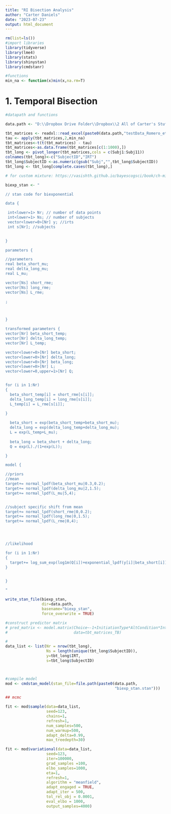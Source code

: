 ---
title: "RI Bisection Analysis"
author: "Carter Daniels"
date: "2023-07-23"
output: html_document
---

```{r}
rm(list=ls())
#import libraries
library(tidyverse)
library(lme4)
library(stats)
library(shinystan)
library(cmdstanr)

#functions
min_na <- function(x)min(x,na.rm=T)

```

# 1. Temporal Bisection


```{r}

#datapath and functions

data.path <- "D:\\Dropbox Drive Folder\\Dropbox\\2 All of Carter's Stuff\\Carter Local\\JEAB_Habit_EricCollab\\"

```

```{r}


tbt_matrices <- readxl::read_excel(paste0(data.path,"testData_Romero_etal_paper.xlsx"))
tau <- apply(tbt_matrices,2,min_na)
tbt_matrices<-t(t(tbt_matrices) - tau)
tbt_matrices<-as.data.frame(tbt_matrices[c(1:1000),])
tbt_long <- pivot_longer(tbt_matrices,cols = c(Subj1:Subj11))
colnames(tbt_long)<-c("SubjectID","IRT")
tbt_long$SubjectID <-as.numeric(gsub("Subj","",tbt_long$SubjectID))
tbt_long <- tbt_long[complete.cases(tbt_long),]

```



```{r}

# for custom mixture: https://vasishth.github.io/bayescogsci/book/ch-mixture.html

biexp_stan <- "

// stan code for biexponential

data {

 int<lower=1> Nr; // number of data points
 int<lower=1> Ns; // number of subjects
 vector<lower=0>[Nr] y; //irts
 int s[Nr]; //subjects
 

}

parameters {

//parameters
real beta_short_mu;
real delta_long_mu; 
real L_mu;

vector[Ns] short_rme;
vector[Ns] long_rme;
vector[Ns] L_rme;

; 



}

transformed parameters {
vector[Nr] beta_short_temp;
vector[Nr] delta_long_temp;
vector[Nr] L_temp;

vector<lower=0>[Nr] beta_short;
vector<lower=0>[Nr] delta_long; 
vector<lower=0>[Nr] beta_long;
vector<lower=0>[Nr] L;
vector<lower=0,upper=1>[Nr] Q; 


for (i in 1:Nr)
{
  beta_short_temp[i] = short_rme[s[i]];
  delta_long_temp[i] = long_rme[s[i]];
  L_temp[i] = L_rme[s[i]]; 
  
}

  beta_short = exp(beta_short_temp+beta_short_mu); 
  delta_long = exp(delta_long_temp+delta_long_mu);
  L = exp(L_temp+L_mu);
  
  beta_long = beta_short + delta_long; 
  Q = exp(L)./(1+exp(L));

}

model {

//priors
//mean
target+= normal_lpdf(beta_short_mu|0.3,0.2);
target+= normal_lpdf(delta_long_mu|2,1.5);
target+= normal_lpdf(L_mu|5,4);


//subject specific shift from mean
target+= normal_lpdf(short_rme|0,0.2);
target+= normal_lpdf(long_rme|0,1.5);
target+= normal_lpdf(L_rme|0,4); 




//likelihood

for (i in 1:Nr)
{
  target+= log_sum_exp(log1m(Q[i])+exponential_lpdf(y[i]|beta_short[i]),log(Q[i])+exponential_lpdf(y[i]|beta_long[i])); //biexponential likelihood
}


}

"

write_stan_file(biexp_stan,
                dir=data.path,
                basename="biexp_stan",
                force_overwrite = TRUE)

#construct predictor matrix
# pred_matrix <- model.matrix(Choice~-1+InitiationType*AltCondition*IntervalCond, 
#                             data=tbt_matrices_TB)

# 
data_list <- list(Nr = nrow(tbt_long),
                  Ns = length(unique(tbt_long$SubjectID)),
                  y=tbt_long$IRT,
                  s=tbt_long$SubjectID)



#compile model
mod <- cmdstan_model(stan_file=file.path(paste0(data.path,
                                                "biexp_stan.stan")))
```


```{r}

## mcmc

fit <- mod$sample(data=data_list,
                  seed=123,
                  chains=1,
                  refresh=1,
                  num_samples=500,
                  num_warmup=500,
                  adapt_delta=0.99,
                  max_treedepth=30)


```
```{r}
fit <- mod$variational(data=data_list,
                  seed=123,
                  iter=100000,
                  grad_samples =100,
                  elbo_samples=1000,
                  eta=1,
                  refresh=1,
                  algorithm = "meanfield",
                  adapt_engaged = TRUE,
                  adapt_iter = 500,
                  tol_rel_obj = 0.0001,
                  eval_elbo = 1000,
                  output_samples=4000)


```


